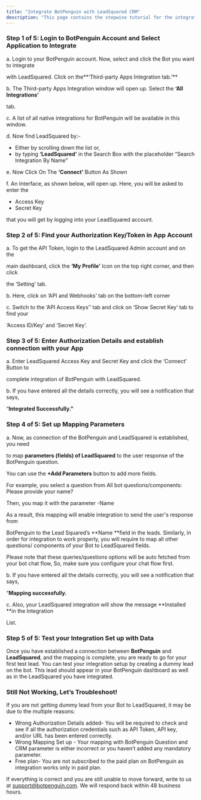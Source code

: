 ```yaml
---
title: "Integrate BotPenguin with LeadSquared CRM"
description: "This page contains the stepwise tutorial for the integration with BotPenguin"
---
```


### **Step 1 of 5: Login to BotPenguin Account and Select Application to Integrate**

a. Login to your BotPenguin account. Now, select and click the Bot you want to integrate

with LeadSquared. Click on the**‘Third-party Apps Integration tab.’** 

b. The Third-party Apps Integration window will open up. Select the **‘All Integrations’**

tab.

c. A list of all native integrations for BotPenguin will be available in this window.

d. Now find LeadSquared by:-

- Either by scrolling down the list or,
- by typing **‘LeadSquared’** in the Search Box with the placeholder “Search Integration By Name”

e. Now Click On The **‘Connect’** Button As Shown

f. An Interface, as shown below, will open up. Here, you will be asked to enter the

- Access Key
- Secret Key

that you will get by logging into your LeadSquared account.

### **Step 2 of 5: Find your Authorization Key/Token in App Account**

a. To get the API Token, login to the LeadSquared Admin account and on the

main dashboard, click the **‘My Profile’** Icon on the top right corner, and then click

the ‘Setting’ tab.

b. Here, click on ‘API and Webhooks’ tab on the bottom-left corner

c. Switch to the ‘API Access Keys’’ tab and click on ‘Show Secret Key’ tab to find your

‘Access ID/Key’ and ‘Secret Key’.

### **Step 3 of 5: Enter Authorization Details and establish connection with your App**

a. Enter LeadSquared Access Key and Secret Key and click the ‘Connect’ Button to

complete integration of BotPenguin with LeadSquared.

b. If you have entered all the details correctly, you will see a notification that says,

“**Integrated Successfully.”**

### **Step 4 of 5: Set up Mapping Parameters**

a. Now, as connection of the BotPenguin and LeadSquared is established, you need

to map **parameters (fields) of LeadSquared** to the user response of the BotPenguin question.

You can use the **\+Add Parameters** button to add more fields.

For example, you select a question from All bot questions/components: Please provide your name?

Then, you map it with the parameter -Name

As a result, this mapping will enable integration to send the user's response from

BotPenguin to the Lead Squared’s **Name **field in the leads. Similarly, in order for integration to work properly, you will require to map all other questions/ components of your Bot to LeadSquared fields.

Please note that these queries/questions options will be auto fetched from your bot chat flow, So, make sure you configure your chat flow first.

b. If you have entered all the details correctly, you will see a notification that says,

“**Mapping successfully.**

c. Also, your LeadSquared integration will show the message **Installed **in the Integration

List.

### **Step 5 of 5: Test your Integration Set up with Data**

Once you have established a connection between **BotPenguin** and **LeadSquared**, and the mapping is complete, you are ready to go for your first test lead. You can test your integration setup by creating a dummy lead on the bot. This lead should appear in your BotPenguin dashboard as well as in the LeadSquared you have integrated.

### **Still Not Working, Let’s Troubleshoot\!**

If you are not getting dummy lead from your Bot to LeadSquared, it may be due to the multiple reasons:

- Wrong Authorization Details added- You will be required to check and see if all the authorization credentials such as API Token, API key, and/or URL has been entered correctly.
- Wrong Mapping Set up - Your mapping with BotPenguin Question and CRM parameter is either incorrect or you haven’t added any mandatory parameter.
- Free plan- You are not subscribed to the paid plan on BotPenguin as integration works only in paid plan.

If everything is correct and you are still unable to move forward, write to us at [support@botpenguin.com](mailto:support@botpenguin.com). We will respond back within 48 business hours.